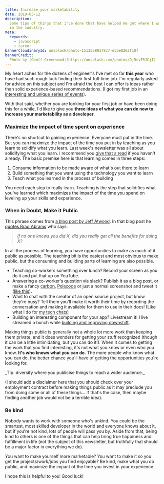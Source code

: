 ```yaml
---
title: Increase your marketability
date: 2018-03-12
description:
  Some tips of things that I've done that have helped me get where I want to be
  in the industry.
meta:
  keywords:
    - javascript
    - career
bannerCloudinaryId: unsplash/photo-1513568917837-e5be8262f18f
bannerCredit:
  Photo by [Geoff Greenwood](https://unsplash.com/photos/Dj5evF5JCjI)
---
```


My heart aches for the dozens of engineer's I've met so far **this year** who
have had such rough luck finding their first full-time job. I'm regularly asked
for advice on this subject and I'm afraid the best I can offer is ideas rather
than solid experience-based recommendations. (I got my first job in an
[interesting and unique series of events](https://github.com/kentcdodds/ama/issues/1)).

With that said, whether you are looking for your first job or have been doing
this for a while, I'd like to give you **three ideas of what you can do now to
increase your marketability as a developer**.

### Maximize the impact of time spent on experience

There's no shortcut to gaining experience. Everyone must put in the time. But
you can maximize the impact of the time you put in by teaching as you learn to
solidify what you learn. Last week's newsletter was all about solidifying what
you learn. I recommend you
[give that a read](https://tinyletter.com/kentcdodds/letters/solidifying-what-you-learn)
if you haven't already. The basic premise here is that learning comes in three
steps:

1.  Consume information to be made aware of what's out there to learn
2.  Build something that you want using the technology you want to learn
3.  Teach what you learned in the process of building

You need each step to really learn. Teaching is the step that solidifies what
you've learned which maximizes the impact of the time you spend on leveling up
your skills and experience.

### When in Doubt, Make it Public

This phrase comes from
[a blog post by Jeff Atwood](https://blog.codinghorror.com/when-in-doubt-make-it-public).
In that blog post he
[quotes Brad Abrams](https://blogs.msdn.microsoft.com/brada/2006/04/10/pm-tip-11-information-is-the-currency-of-program-management)
who says:

> _If no one knows you did X, did you really get all the benefits for doing X?_

In all the process of learning, you have opportunities to make as much of it
public as possible. The teaching bit is the easiest and most obvious to make
public, but the consuming and building parts of learning are also possible.

- Teaching co-workers something over lunch? Record your screen as you do it and
  put that up on YouTube.
- Answering a co-worker's question via slack? Publish it as a blog post, or make
  a fancy [carbon](https://carbon.now.sh),
  [Polacode](https://github.com/octref/polacode) or just a normal screenshot and
  tweet it ([like this](https://twitter.com/wesbos/status/962067758816018432)).
- Want to chat with the creator of an open source project, but know they're
  busy? Tell them you'll make it worth their time by recording the conversation
  and making it available for them to use in their docs! (Like what I do for
  [my tech chats](https://kcd.im/tech-chats))
- Building an interesting component for your app? Livestream it! I live streamed
  a bunch while [building and improving downshift](http://kcd.im/livestreams).

Making things public is generally not a whole lot more work than keeping them
private, and it does wonders for getting your stuff recognized (though it can be
a little intimidating, but you can do it!). When it comes to getting the work
that you find interesting, it's not what you know or even who you know. **It's
who knows what you can do.** The more people who know what you can do, the
better chance you'll have of getting the opportunities you're looking for.

<callout-success>
	_Tip: diversify where you publicise things to reach a wider audience._
</callout-success>

(I should add a disclaimer here that you should check over your employment
contract before making things public as it may preclude you from doing some or
all of these things... If that's the case, then maybe finding another job would
not be a terrible idea).

### Be kind

Nobody wants to work with someone who's unkind. You could be the smartest, most
skilled developer in the world and everyone knows about it, but if you're not
kind, lots of people will pass you by. Aside from that, being kind to others is
one of the things that can help bring true happiness and fulfillment in life
(not the subject of this newsletter, but truthfully that should be a major
factor in everything we do).

You want to make yourself more marketable? You want to make it so you get the
projects/work/jobs you find enjoyable? Be kind, make what you do public, and
maximize the impact of the time you invest in your experience.

I hope this is helpful to you! Good luck!
